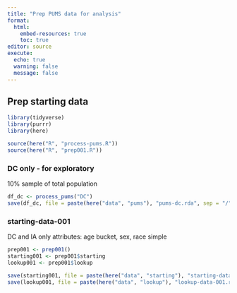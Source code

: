```yaml
---
title: "Prep PUMS data for analysis"
format: 
  html:
    embed-resources: true
    toc: true
editor: source
execute:
  echo: true
  warning: false
  message: false
---
```


## Prep starting data

```r
library(tidyverse)
library(purrr)
library(here)

source(here("R", "process-pums.R"))
source(here("R", "prep001.R"))
```

### DC only - for exploratory

10% sample of total population

```r
df_dc <- process_pums("DC")
save(df_dc, file = paste(here("data", "pums"), "pums-dc.rda", sep = "/"))
```

### starting-data-001

DC and IA only
attributes: age bucket, sex, race simple

```r
prep001 <- prep001()
starting001 <- prep001$starting
lookup001 <- prep001$lookup

save(starting001, file = paste(here("data", "starting"), "starting-data-001.rda", sep = "/"))
save(lookup001, file = paste(here("data", "lookup"), "lookup-data-001.rda", sep = "/"))
```

